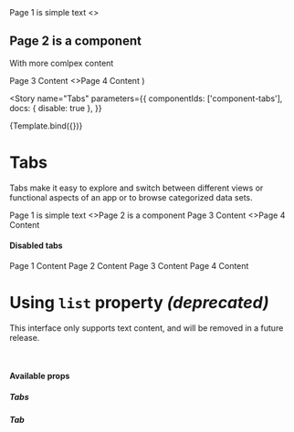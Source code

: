
  <Card>
    <Tabs {...props}>
      <Tab title={'Page 1'}>Page 1 is simple text</Tab>
      <Tab title={'Page 2'}>
        <>
          <h2>Page 2 is a component</h2>
          <p>With more comlpex content</p>
        </>
      </Tab>
      <Tab title={'Page 3'}>Page 3 Content</Tab>
      <Tab title={'Page 4'}>
        <>Page 4 Content</>
      </Tab>
    </Tabs>
  </Card>
)

<Meta title="Components/Tabs" component={Tabs} />

<Story
  name="Tabs"
  parameters={{
    componentIds: ['component-tabs'],
    docs: { disable: true },
  }}
>
  {Template.bind({})}
</Story>

# Tabs

Tabs make it easy to explore and switch between different views or functional aspects of an app or to browse categorized data sets.

<Canvas>
  <Tabs>
    <Tab title={'Page 1'}>Page 1 is simple text</Tab>
    <Tab title={'Page 2'}>
      <>Page 2 is a component</>
    </Tab>
    <Tab title={'Page 3'}>Page 3 Content</Tab>
    <Tab title={'Page 4'}>
      <>Page 4 Content</>
    </Tab>
  </Tabs>
</Canvas>

#### Disabled tabs

<Canvas>
  <Tabs>
    <Tab title={'Page 1'}>Page 1 Content</Tab>
    <Tab title={'Page 2'}>Page 2 Content</Tab>
    <Tab title={'Page 3'} disabled>
      Page 3 Content
    </Tab>
    <Tab title={'Page 4'} disabled>
      Page 4 Content
    </Tab>
  </Tabs>
</Canvas>

<br />

# Using `list` property _(deprecated)_

This interface only supports text content, and will be removed in a future release.

<Canvas>
  <Tabs
    list={[
      { text: 'Page 1', href: '#' },
      { text: 'Page 2', href: '#' },
      { text: 'Page 3', href: '#' },
      { text: 'Page 4', href: '#' },
      { text: 'Page 5', href: '#', disabled: true },
      { text: 'Page 6', href: '#', disabled: true },
    ]}
  />
</Canvas>

<br />

#### Available props

##### Tabs

<ArgsTable of={Tabs} />

##### Tab

<ArgsTable of={Tab} />
